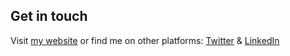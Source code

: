 ## Get in touch

Visit [my website](https://www.culver.services) or find me on other platforms: [Twitter](https://www.twitter.com/lekoarts_de) & [LinkedIn](https://www.linkedin.com/in/lennart-joergens/)
